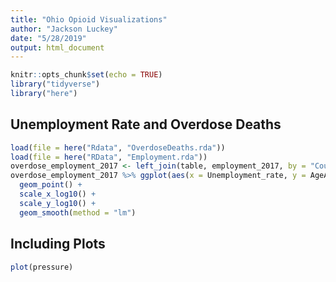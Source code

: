 ```yaml
---
title: "Ohio Opioid Visualizations"
author: "Jackson Luckey"
date: "5/28/2019"
output: html_document
---
```


```r
knitr::opts_chunk$set(echo = TRUE)
library("tidyverse")
library("here")
```

## Unemployment Rate and Overdose Deaths

```r
load(file = here("Rdata", "OverdoseDeaths.rda"))
load(file = here("RData", "Employment.rda"))
overdose_employment_2017 <- left_join(table, employment_2017, by = "County")
overdose_employment_2017 %>% ggplot(aes(x = Unemployment_rate, y = AgeAdjustedRate, colour = Median_Household_Income)) +
  geom_point() +
  scale_x_log10() +
  scale_y_log10() +
  geom_smooth(method = "lm")
```

## Including Plots

```r
plot(pressure)
```